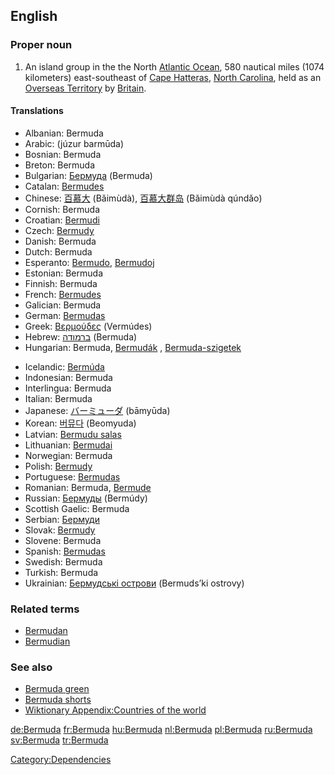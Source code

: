 ==English==

===Proper noun===
{{wikipedia}}
{{en-noun}}

# An island group in the the North [[Atlantic Ocean]], 580 nautical miles (1074 kilometers) east-southeast of [[Cape Hatteras]], [[North Carolina]], held as an [[Overseas Territory]] by [[Britain]].

====Translations====
{{top}}
*Albanian: Bermuda
*Arabic: {{ARchar|[[جزر برمودا]]}} (júzur barmūda) {{p}}
*Bosnian: Bermuda {{f}}
*Breton: Bermuda
*Bulgarian: [[Бермуда]] (Bermuda) {{f}}
*Catalan: [[Bermudes]]
*Chinese: [[百慕大]] (Bǎimùdà), [[百慕大群岛]] (Bǎimùdà qúndǎo)
*Cornish: Bermuda
*Croatian: [[Bermudi]]
*Czech: [[Bermudy]]
*Danish: Bermuda
*Dutch: Bermuda
*Esperanto: [[Bermudo]], [[Bermudoj]]
*Estonian: Bermuda
*Finnish: Bermuda
*French: [[Bermudes]] {{f}} {{p}}
*Galician: Bermuda
*German: [[Bermudas]]
*Greek: [[Βερμούδες]] (Vermúdes)
*Hebrew: [[ברמודה]] (Bermuda)
*Hungarian: Bermuda, [[Bermudák]] {{p}}, [[Bermuda-szigetek]] {{p}}
{{mid}}
*Icelandic: [[Bermúda]]
*Indonesian: Bermuda
*Interlingua: Bermuda
*Italian: Bermuda {{f}} {{p}}
*Japanese: [[バーミューダ]] (bāmyūda)
*Korean: [[버뮤다]] (Beomyuda)
*Latvian: [[Bermudu salas]]
*Lithuanian: [[Bermudai]]
*Norwegian: Bermuda
*Polish: [[Bermudy]] {{p}}
*Portuguese: [[Bermudas]]
*Romanian: Bermuda, [[Bermude]] {{f}}
*Russian: [[Бермуды]] (Bermúdy) {{m}} {{p}}
*Scottish Gaelic: Bermuda
*Serbian: [[Бермуди]]
*Slovak: [[Bermudy]]
*Slovene: Bermuda
*Spanish: [[Bermudas]] {{f}} {{p}}
*Swedish: Bermuda
*Turkish: Bermuda
*Ukrainian: [[Бермудські острови]] (Bermuds’ki ostrovy) {{p}}
{{bottom}}

===Related terms===
*[[Bermudan]]
*[[Bermudian]]

===See also===
*[[Bermuda green]]
*[[Bermuda shorts]]
*[[Wiktionary Appendix:Countries of the world]]

[[Category:Dependencies]]

[[de:Bermuda]]
[[fr:Bermuda]]
[[hu:Bermuda]]
[[nl:Bermuda]]
[[pl:Bermuda]]
[[ru:Bermuda]]
[[sv:Bermuda]]
[[tr:Bermuda]]